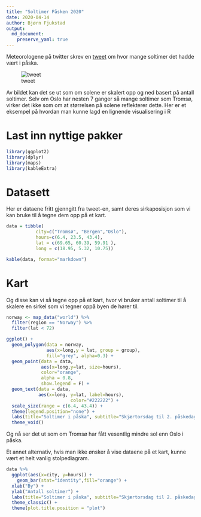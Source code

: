 ```yaml
---
title: "Soltimer Påsken 2020"
date: 2020-04-14
author: Bjørn Fjukstad
output: 
  md_document:  
    preserve_yaml: true 
---
```


Meteorologene på twitter skrev en
[tweet](https://twitter.com/Meteorologene/status/1250024147150872576) om hvor
mange soltimer det hadde vært i påska.

![tweet](tweet.png)

Av bildet kan det se ut som om solene er skalert opp og ned basert på antall
soltimer. Selv om Oslo har nesten 7 ganger så mange soltimer som Tromsø, virker
det ikke som om at størrelsen på solene reflekterer dette. Her er et eksempel på
hvordan man kunne lagd en lignende visualisering i R

# Last inn nyttige pakker  
```r
library(ggplot2)
library(dplyr)
library(maps)
library(kableExtra)
```

# Datasett
Her er dataene fritt gjenngitt fra tweet-en, samt deres sirkaposisjon som vi kan
bruke til å tegne dem opp på et kart.

```r
data = tibble(
           city=c("Tromsø", "Bergen","Oslo"),
           hours=c(6.4, 23.5, 43.4), 
           lat = c(69.65, 60.39, 59.91 ),
           long = c(18.95, 5.32, 10.75))

kable(data, format="markdown")
```


# Kart 
Og disse kan vi så tegne opp på et kart, hvor vi bruker antall soltimer til å
skalere en sirkel som vi tegner oppå byen de hører til.

```r
norway <- map_data("world") %>%
  filter(region == "Norway") %>%
  filter(lat < 72)

ggplot() +
  geom_polygon(data = norway,
               aes(x=long,y = lat, group = group), 
               fill="grey", alpha=0.3) + 
  geom_point(data = data, 
             aes(x=long,y=lat, size=hours),
             color="orange",
             alpha = 0.8,
             show.legend = F) + 
  geom_text(data = data,
            aes(x=long, y=lat, label=hours), 
						color="#222222") + 
  scale_size(range = c(6.4, 43.4)) +
  theme(legend.position="none") + 
  labs(title="Soltimer i påska", subtitle="Skjærtorsdag til 2. påskedag") + 
  theme_void()


```

Og nå ser det ut som om Tromsø har fått vesentlig mindre sol enn Oslo i påska. 


Et annet alternativ, hvis man ikke ønsker å vise dataene på et kart, kunne vært
et helt vanlig stolpediagram.

```r

data %>% 
  ggplot(aes(x=city, y=hours)) + 
    geom_bar(stat="identity",fill="orange") + 
  xlab("By") + 
  ylab("Antall soltimer") + 
  labs(title="Soltimer i påska", subtitle="Skjærtorsdag til 2. påskedag") + 
  theme_classic() + 
  theme(plot.title.position = "plot") 

```
